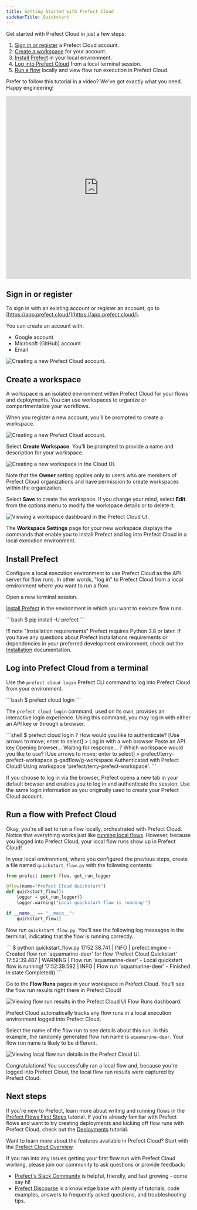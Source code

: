 ```yaml
---
title: Getting Started with Prefect Cloud
sidebarTitle: Quickstart
---
```


Get started with Prefect Cloud in just a few steps:

1. [Sign in or register](#sign-in-or-register) a Prefect Cloud account.
1. [Create a workspace](#create-a-workspace) for your account.
1. [Install Prefect](#install-prefect) in your local environment.
1. [Log into Prefect Cloud](#log-into-prefect-cloud-from-a-terminal) from a local terminal session.
1. [Run a flow](#run-a-flow-with-prefect-cloud) locally and view flow run execution in Prefect Cloud.

Prefer to follow this tutorial in a video? We've got exactly what you need. Happy engineering!

<div class="video-wrapper">
  <iframe width="100%" height="500" src="https://www.youtube.com/embed/vOpmE5w0XuU" title="YouTube video player" frameborder="0" allow="accelerometer; autoplay; clipboard-write; encrypted-media; gyroscope; picture-in-picture; web-share" allowfullscreen></iframe>
</div>

## Sign in or register

To sign in with an existing account or register an account, go to [https://app.prefect.cloud/](https://app.prefect.cloud/).

You can create an account with:

- Google account
- Microsoft (GitHub) account
- Email

![Creating a new Prefect Cloud account.](/2.12/img/ui/cloud-sign-in.png)

## Create a workspace

A workspace is an isolated environment within Prefect Cloud for your flows and deployments. You can use workspaces to organize or compartmentalize your workflows.

When you register a new account, you'll be prompted to create a workspace.  

![Creating a new Prefect Cloud account.](/2.12/img/ui/cloud-new-login.png)

Select **Create Workspace**. You'll be prompted to provide a name and description for your workspace.

![Creating a new workspace in the Cloud UI.](/2.12/img/ui/cloud-workspace-details.png)

Note that the **Owner** setting applies only to users who are members of Prefect Cloud organizations and have permission to create workspaces within the organization.

Select **Save** to create the workspace. If you change your mind, select **Edit** from the options menu to modify the workspace details or to delete it. 

![Viewing a workspace dashboard in the Prefect Cloud UI.](/2.12/img/ui/cloud-new-workspace.png)

The **Workspace Settings** page for your new workspace displays the commands that enable you to install Prefect and log into Prefect Cloud in a local execution environment.

## Install Prefect

Configure a local execution environment to use Prefect Cloud as the API server for flow runs. In other words, "log in" to Prefect Cloud from a local environment where you want to run a flow.

Open a new terminal session.

[Install Prefect](/2.12/getting-started/installation/) in the environment in which you want to execute flow runs.

<div class="terminal">
```bash
$ pip install -U prefect
```
</div>

!!! note "Installation requirements"
    Prefect requires Python 3.8 or later. If you have any questions about Prefect installations requirements or dependencies in your preferred development environment, check out the [Installation](/2.12/getting-started/installation/) documentation.

## Log into Prefect Cloud from a terminal

Use the `prefect cloud login` Prefect CLI command to log into Prefect Cloud from your environment.

<div class="terminal">
```bash
$ prefect cloud login
```
</div>

The `prefect cloud login` command, used on its own, provides an interactive login experience. Using this command, you may log in with either an API key or through a browser.

<div class="terminal">
```shell
$ prefect cloud login
? How would you like to authenticate? [Use arrows to move; enter to select]
> Log in with a web browser
  Paste an API key
Opening browser...
Waiting for response...
? Which workspace would you like to use? [Use arrows to move; enter to select]
> prefect/terry-prefect-workspace
  g-gadflow/g-workspace
Authenticated with Prefect Cloud! Using workspace 'prefect/terry-prefect-workspace'.
```
</div>

If you choose to log in via the browser, Prefect opens a new tab in your default browser and enables you to log in and authenticate the session. Use the same login information as you originally used to create your Prefect Cloud account.

## Run a flow with Prefect Cloud

Okay, you're all set to run a flow locally, orchestrated with Prefect Cloud. Notice that everything works just like [running local flows](/2.12/tutorial/flows/). However, because you logged into Prefect Cloud, your local flow runs show up in Prefect Cloud!

In your local environment, where you configured the previous steps, create a file named `quickstart_flow.py` with the following contents:

```python
from prefect import flow, get_run_logger

@flow(name="Prefect Cloud Quickstart")
def quickstart_flow():
    logger = get_run_logger()
    logger.warning("Local quickstart flow is running!")

if __name__ == "__main__":
    quickstart_flow()
```

Now run `quickstart_flow.py`. You'll see the following log messages in the terminal, indicating that the flow is running correctly.

<div class="terminal">
```
$ python quickstart_flow.py
17:52:38.741 | INFO    | prefect.engine - Created flow run 'aquamarine-deer' for flow 'Prefect Cloud Quickstart'
17:52:39.487 | WARNING | Flow run 'aquamarine-deer' - Local quickstart flow is running!
17:52:39.592 | INFO    | Flow run 'aquamarine-deer' - Finished in state Completed()
```
</div>

Go to the **Flow Runs** pages in your workspace in Prefect Cloud. You'll see the flow run results right there in Prefect Cloud!

![Viewing flow run results in the Prefect Cloud UI Flow Runs dashboard.](/2.12/img/ui/cloud-flow-run.png)

Prefect Cloud automatically tracks any flow runs in a local execution environment logged into Prefect Cloud.

Select the name of the flow run to see details about this run. In this example, the randomly generated flow run name is `aquamarine-deer`. Your flow run name is likely to be different.

![Viewing local flow run details in the Prefect Cloud UI.](/2.12/img/ui/cloud-flow-run-details.png)

Congratulations! You successfully ran a local flow and, because you're logged into Prefect Cloud, the local flow run results were captured by Prefect Cloud.

## Next steps

If you're new to Prefect, learn more about writing and running flows in the [Prefect Flows First Steps](/2.12/tutorial/flows/) tutorial. If you're already familiar with Prefect flows and want to try creating deployments and kicking off flow runs with Prefect Cloud, check out the [Deployments](/2.12/tutorial/deployments/) tutorial.

Want to learn more about the features available in Prefect Cloud? Start with the [Prefect Cloud Overview](/2.12/ui/cloud/).

If you ran into any issues getting your first flow run with Prefect Cloud working, please join our community to ask questions or provide feedback:

- [Prefect's Slack Community](https://www.prefect.io/slack/) is helpful, friendly, and fast growing - come say hi!
- [Prefect Discourse](https://discourse.prefect.io/) is a knowledge base with plenty of tutorials, code examples, answers to frequently asked questions, and troubleshooting tips.